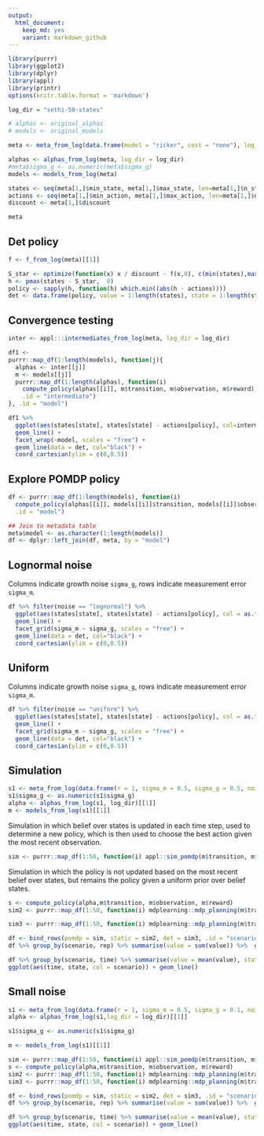 ```yaml
---
output:
  html_document: 
    keep_md: yes
    variant: markdown_github
---  
```


```r
library(purrr)
library(ggplot2)
library(dplyr)
library(appl)
library(printr)
options(knitr.table.format = 'markdown')
```


```r
log_dir = "sethi-50-states"

# alphas <- original_alphas
# models <- original_models

meta <- meta_from_log(data.frame(model = "ricker", cost = "none"), log_dir = log_dir)

alphas <- alphas_from_log(meta, log_dir = log_dir)
#meta$sigma_g <- as.numeric(meta$sigma_g)
models <- models_from_log(meta)

states <- seq(meta[1,]$min_state, meta[1,]$max_state, len=meta[1,]$n_states)
actions <- seq(meta[1,]$min_action, meta[1,]$max_action, len=meta[1,]$n_action)
discount <- meta[1,]$discount

meta
```


## Det policy

```r
f <- f_from_log(meta)[[1]]

S_star <- optimize(function(x) x / discount - f(x,0), c(min(states),max(states)))$minimum
h <- pmax(states - S_star,  0)
policy <- sapply(h, function(h) which.min((abs(h - actions))))
det <- data.frame(policy, value = 1:length(states), state = 1:length(states))
```


## Convergence testing

```r


inter <- appl:::intermediates_from_log(meta, log_dir = log_dir)

df1 <- 
purrr::map_df(1:length(models), function(j){
  alphas <- inter[[j]]
  m <- models[[j]]
  purrr::map_df(1:length(alphas), function(i)
    compute_policy(alphas[[i]], m$transition, m$observation, m$reward),
    .id = "intermediate") 
}, .id = "model")

df1 %>% 
  ggplot(aes(states[state], states[state] - actions[policy], col=intermediate)) + 
  geom_line() + 
  facet_wrap(~model, scales = "free") + 
  geom_line(data = det, col="black") + 
  coord_cartesian(ylim = c(0,0.5))


```

## Explore POMDP policy


```r
df <- purrr::map_df(1:length(models), function(i)
  compute_policy(alphas[[i]], models[[i]]$transition, models[[i]]$observation, models[[i]]$reward),
  .id = "model")

## Join to metadata table
meta$model <- as.character(1:length(models))
df <- dplyr::left_join(df, meta, by = "model")
```

## Lognormal noise

Columns indicate growth noise `sigma_g`, rows indicate measurement error `sigma_m`.

```r
df %>% filter(noise == "lognormal") %>% 
  ggplot(aes(states[state], states[state] - actions[policy], col = as.factor(r))) +
  geom_line() +
  facet_grid(sigma_m ~ sigma_g, scales = "free") +
  geom_line(data = det, col="black") + 
  coord_cartesian(ylim = c(0,0.5))
```

## Uniform

Columns indicate growth noise `sigma_g`, rows indicate measurement error `sigma_m`.

```r
df %>% filter(noise == "uniform") %>% 
  ggplot(aes(states[state], states[state] - actions[policy], col = as.factor(r))) +
  geom_line() +
  facet_grid(sigma_m ~ sigma_g, scales = "free") +
  geom_line(data = det, col="black") + 
  coord_cartesian(ylim = c(0,0.5))
```



## Simulation

```r
s1 <- meta_from_log(data.frame(r = 1, sigma_m = 0.5, sigma_g = 0.5, noise = "lognormal"), log_dir = log_dir)
s1$sigma_g <- as.numeric(s1$sigma_g)
alpha <- alphas_from_log(s1, log_dir)[[1]]
m <- models_from_log(s1)[[1]]

```

Simulation in which belief over states is updated in each time step, used to determine a new policy, which is then used to choose the best action given the most recent observation.

```r
sim <- purrr::map_df(1:50, function(i) appl::sim_pomdp(m$transition, m$observation, m$reward, discount, x0 = 50, Tmax = 100, alpha = alpha)$df, .id = "rep")
```


Simulation in which the policy is not updated based on the most recent belief over states, but remains the policy given a uniform prior over belief states. 

```r
s <- compute_policy(alpha,m$transition, m$observation, m$reward)
sim2 <- purrr::map_df(1:50, function(i) mdplearning::mdp_planning(m$transition, m$reward, discount, x0 = 50, Tmax = 100, observation = m$observation, policy = s$policy), .id = "rep")
```



```r
sim3 <- purrr::map_df(1:50, function(i) mdplearning::mdp_planning(m$transition, m$reward, discount, x0 = 50, Tmax = 100, observation = m$observation, policy = det$policy), .id = "rep")
```


```r
df <- bind_rows(pomdp = sim, static = sim2, det = sim3, .id = "scenario")
df %>% group_by(scenario, rep) %>% summarise(value = sum(value)) %>%  group_by(scenario) %>% summarise(mean(value))

df %>% group_by(scenario, time) %>% summarise(value = mean(value), state = mean(state)) %>%
ggplot(aes(time, state, col = scenario)) + geom_line()
```


## Small noise


```r
s1 <- meta_from_log(data.frame(r = 1, sigma_m = 0.5, sigma_g = 0.1, noise = "lognormal"),log_dir = log_dir)
alpha <- alphas_from_log(s1,log_dir = log_dir)[[1]]

s1$sigma_g <- as.numeric(s1$sigma_g)

m <- models_from_log(s1)[[1]]

sim <- purrr::map_df(1:50, function(i) appl::sim_pomdp(m$transition, m$observation, m$reward, discount, x0 = 50, Tmax = 100, alpha = alpha)$df, .id = "rep")
s <- compute_policy(alpha,m$transition, m$observation, m$reward)
sim2 <- purrr::map_df(1:50, function(i) mdplearning::mdp_planning(m$transition, m$reward, discount, x0 = 50, Tmax = 100, observation = m$observation, policy = s$policy), .id = "rep")
sim3 <- purrr::map_df(1:50, function(i) mdplearning::mdp_planning(m$transition, m$reward, discount, x0 = 50, Tmax = 100, observation = m$observation, policy = det$policy), .id = "rep")

df <- bind_rows(pomdp = sim, static = sim2, det = sim3, .id = "scenario")
df %>% group_by(scenario, rep) %>% summarise(value = sum(value)) %>%  group_by(scenario) %>% summarise(mean(value))

df %>% group_by(scenario, time) %>% summarise(value = mean(value), state = mean(state)) %>%
ggplot(aes(time, state, col = scenario)) + geom_line()
```

